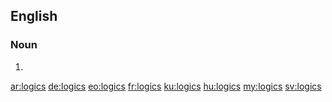 ==English==

===Noun===
{{head|en|plural}}

# {{plural of|logic|lang=en}}

[[ar:logics]]
[[de:logics]]
[[eo:logics]]
[[fr:logics]]
[[ku:logics]]
[[hu:logics]]
[[my:logics]]
[[sv:logics]]